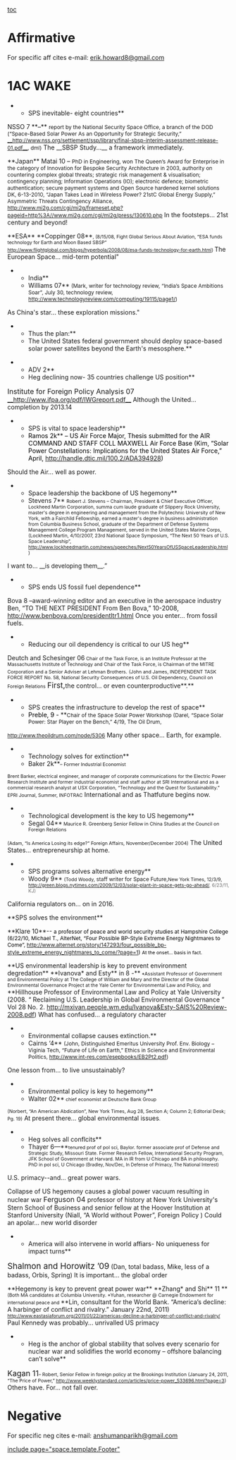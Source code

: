 [[toc]]
=Affirmative= 
For specific aff cites e-mail: [[mailto:erik.howard8@gmail.com|erik.howard8@gmail.com]]
=1AC WAKE= 

**SPS inevitable- eight countries**
<span class="StyleStyleBold12pt">NSSO 7</span> **–** <span style="font-size: 9pt;">report by the National Security Space Office, a branch of the DOD</span>
<span style="font-size: 9pt;">(“Space-Based Solar Power As an Opportunity for Strategic Security,” [[http://www.nss.org/settlement/ssp/library/final-sbsp-interim-assessment-release-01.pdf|__http://www.nss.org/settlement/ssp/library/final-sbsp-interim-assessment-release-01.pdf__]], dml)</span>
The __SBSP Study...__<span class="Underline"> a framework immediately.</span>

<span class="Underline">**Japan**</span>
<span class="StyleStyleBold12pt">Matai 10</span> – <span style="font-size: 9pt;">PhD in Engineering, won The Queen’s Award for Enterprise in the category of Innovation for Bespoke Security Architecture in 2003, authority on countering complex global threats; strategic risk management & visualisation; contingency planning; Information Operations (IO); electronic defence; biometric authentication; secure payment systems and Open Source hardened kernel solutions</span>
<span style="font-size: 9pt;">DK, 6-13-2010, “Japan Takes Lead in Wireless Power? 21stC Global Energy Supply,” Asymmetric Threats Contingency Alliance, http://www.mi2g.com/cgi/mi2g/frameset.php?pageid=http%3A//www.mi2g.com/cgi/mi2g/press/130610.php</span>
In the footsteps... 21st century and beyond!

<span class="Underline">**ESA**</span>
<span class="Underline">**Coppinger 08**</span><span style="font-size: 8pt;">, (8/15/08, Fight Global Serious About Aviation, “ESA funds technology for Earth and Moon Based SBSP” </span><span style="color: black; font-size: 8pt;">http://www.flightglobal.com/blogs/hyperbola/2008/08/esa-funds-technology-for-earth.html</span><span style="font-size: 8pt;">) </span>
The European Space... mid-term potential"

**India**
**Williams 07** <span style="font-size: 9pt;">(Mark, writer for technology review, “India’s Space Ambitions Soar”, July 30, technology review, [[http://www.technologyreview.com/computing/19115/page1/]])</span>
As China's star... these exploration missions."

**Thus the plan:**
**The United States federal government should deploy space-based solar power satellites beyond the Earth's mesosphere.**

**ADV 2**
**Heg declining now- 35 countries challenge US position**
<span style="font-size: 12pt;">Institute for Foreign Policy Analysis 07 </span>[[http://www.ifpa.org/pdf/IWGreport.pdf|__http://www.ifpa.org/pdf/IWGreport.pdf__]]
<span class="Underline">Although the United... completion by 2013.14</span>

**SPS is vital to space leadership**
**<span style="color: black;">Ramos 2k</span>**<span style="color: black;"> – US Air Force Major, Thesis submitted for the AIR COMMAND AND STAFF COLL MAXWELL Air Force Base (Kim, “Solar Power Constellations: Implications for the United States Air Force,” April, <span style="color: black;">[[http://handle.dtic.mil/100.2/ADA394928]]</span>)</span>
Should the Air... well as power.

**Space leadership the backbone of US hegemony**
**Stevens 7** <span style="font-size: 8pt;">Robert J. Stevens – Chairman, President & Chief Executive Officer, Lockheed Martin Corporation, summa cum laude graduate of Slippery Rock University, master's degree in engineering and management from the Polytechnic University of New York, with a Fairchild Fellowship, earned a master's degree in business administration from Columbia Business School, graduate of the Department of Defense Systems Management College Program Management, served in the United States Marine Corps, (Lockheed Martin, 4/10/2007, 23rd National Space Symposium, “The Next 50 Years of U.S. Space Leadership”, http://www.lockheedmartin.com/news/speeches/Next50YearsOfUSSpaceLeadership.html)</span>
I want to... <span class="DebateUnderline">__<span style="font-size: 10pt;">is developing them</span>__</span>.”


**SPS ends US fossil fuel dependence**
<span class="StyleStyleBold12pt">Bova 8</span> –award-winning editor and an executive in the aerospace industry
Ben, “TO THE NEXT PRESIDENT From Ben Bova,” 10-2008, http://www.benbova.com/presidentltr1.html
Once you enter... from fossil fuels.


**Reducing our oil dependency is critical to our US heg**
<span class="Heading2Char">Deutch and Schesinger 06</span><span style="font-size: 8pt;"> Chair of the Task Force, is an Institute Professor at the Massachusetts Institute of Technology and Chair of the Task Force, is Chairman of the MITRE Corporation and a Senior Adviser at Lehman Brothers.</span>
<span style="font-size: 8pt;">(John and James, INDEPENDENT TASK FORCE REPORT No. 58, National Security Consequences of U.S. Oil Dependency, Council on Foreign Relations</span>
<span style="font-size: 13pt;">First,</span><span class="HeaderChar">the control... or even counterproductive**.**</span>

**SPS creates the infrastructure to develop the rest of space**
**<span style="color: black;">Preble, 9 - </span>**<span style="font-size: 9pt;">Chair of the Space Solar Power Workshop (Darel, “Space Solar Power: Star Player on the Bench,” 4/19, The Oil Drum,</span>
<span style="font-size: 9pt;">[[http://www.theoildrum.com/node/5306]]</span>
Many other space... Earth, for example.

**Technology solves for extinction**
**Baker 2k**<span style="font-size: 8pt;">– Former Industrial Economist</span>
<span style="font-size: 8pt;">Brent Barker, electrical engineer, and manager of corporate communications for the Electric Power Research Institute and former industrial economist and staff author at SRI International and as a commercial research analyst at USX Corporation, “Technology and the Quest for Sustainability.” EPRI Journal, Summer, INFOTRAC</span>
International and as Thatfuture begins now.

**Technological development is the key to US hegemony**
**Segal 04**<span style="font-size: 8pt;"> Maurice R. Greenberg Senior Fellow in China Studies at the Council on Foreign Relations </span>
<span style="font-size: 8pt;">(Adam, “Is America Losing its edge?” Foreign Affairs, November/December 2004)</span>
The United States... entrepreneurship at home.

**SPS programs solves alternative energy**
**Woody 9** <span style="font-size: 8pt;">(Todd Woody, </span><span style="font-size: 9pt;">staff writer for Space Future,</span><span style="font-size: 8pt;">New York Times, 12/3/9, <span style="color: blue;">[[http://green.blogs.nytimes.com/2009/12/03/solar-plant-in-space-gets-go-ahead/]]</span></span><span style="color: #6d6d6d; font-size: 8pt;">, 6/23/11, KJ)</span>
California regulators on... on in 2016.

<span class="Underline">**SPS solves the environment**</span>

<span class="Underline"> **Klare 10**-- </span><span style="color: black; font-size: 9pt;">a professor of peace and world security studies at Hampshire College (6/22/10, Michael T., AlterNet, “Four Possible BP-Style Extreme Energy Nightmares to Come”, http://www.alternet.org/story/147293/four_possible_bp-style_extreme_energy_nightmares_to_come/?page=1)</span>
<span style="color: black; font-size: 8pt;">At the onset... basis in fact.</span>


<span class="Underline">**US environmental leadership is key to prevent environment degredation** </span>
<span class="Underline">**Ivanova* and Esty** in 8 -</span>**<span style="font-size: 8pt;"> *Assistant Professor of Government and Environmental Policy at The College of William and Mary and the Director of the Global Environmental Governance Project at the Yale Center for Environmental Law and Policy, and </span>**Hillhouse Professor of Environmental Law and Policy at Yale University (2008. “ Reclaiming U.S. Leadership in Global Environmental Governance ” Vol 28 No. 2. http://mxivan.people.wm.edu/Ivanova&Esty-SAIS%20Review-2008.pdf)
<span class="Underline">What has confused... a regulatory character</span>

**Environmental collapse causes extinction.**
**Cairns ‘4** <span style="font-size: 9pt;">(John, Distinguished Emeritus University Prof. Env. Biology – Viginia Tech, “Future of Life on Earth,” Ethics in Science and Environmental Politics, http://www.int-res.com/esepbooks/EB2Pt2.pdf)</span>
One lesson from... to live unsustainably?

**Environmental policy is key to hegemony**
**Walter 02**<span style="font-size: 8pt;"> chief economist at Deutsche Bank Group </span>
<span style="font-size: 8pt;">(Norbert, “An American Abdication”, New York Times, Aug 28, Section A; Column 2; Editorial Desk; Pg. 19)</span>
At present there... global environmental issues<span style="font-size: 8pt;">.</span>

**Heg solves all conflcits**
**Thayer 6—**<span style="font-size: 8pt;">tenured prof of pol sci, Baylor. former associate prof of Defense and Strategic Study, Missouri State. Former Research Fellow, International Security Program, JFK School of Government at Harvard. MA in IR from U Chicago and BA in philosophy. PhD in pol sci, U Chicago </span><span style="font-size: 7.5pt;">(Bradley, Nov/Dec, In Defense of Primacy, The National Interest)</span>
U.S. primacy--and... great power wars.

Collapse of US hegemony causes a global power vacuum resulting in nuclear war
<span style="font-size: 12pt;">Ferguson 04</span> professor of history at New York University's Stern School of Business and senior fellow at the Hoover Institution at Stanford University (Niall, “A World without Power”, Foreign Policy )
Could an apolar... <span class="underline0">new world disorder</span>

**America will also intervene in world affiars- No uniqueness for impact turns**
<span style="font-size: 14pt;">Shalmon and Horowitz ’09</span> (Dan, total badass, Mike, less of a badass, Orbis, Spring)
<span class="underline0">It is important...</span> the global order


<span class="Underline">**Hegemony is key to prevent great power war**</span>
<span class="Underline">**Zhang* and Shi** 11 </span>**<span style="font-size: 8pt;">(Both MA candidates at Columbia University. *Yuhan, researcher @ Carnegie Endowment for international peace and </span>**Lin, consultant for the World Bank. “America’s decline: A harbinger of conflict and rivalry.” January 22nd, 2011) <span style="color: black; font-size: 8pt;">http://www.eastasiaforum.org/2011/01/22/americas-decline-a-harbinger-of-conflict-and-rivalry/</span>
<span class="Underline">Paul Kennedy was probably... unrivalled US primacy</span>

**Heg is the anchor of global stability that solves every scenario for nuclear war and solidifies the world economy – offshore balancing can’t solve**
<span style="font-size: 13pt;">Kagan 11</span><span style="font-size: 8pt;">– Robert, Senior Fellow in foreign policy at the Brookings Institution (January 24, 2011, “The Price of Power,” http://www.weeklystandard.com/articles/price-power_533696.html?page=3)</span>
Others have. For... not fall over.
=Negative= 
For specific neg cites e-mail: [[mailto:anshumanparikh@gmail.com|anshumanparikh@gmail.com]]

[[include page="space.template.Footer"]]